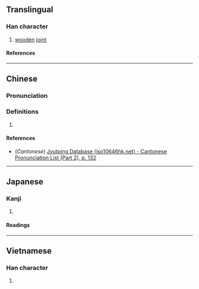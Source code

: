 {{character info}}
==Translingual==

===Han character===
{{Han char|rn=75|rad=木|as=12|sn=16|four=|canj=DASE|ids=⿰木最}}

# [[wooden]] [[joint]]

====References====
{{Han ref|kx=0551.240|dkj=15491|hdz=21291.080|uh=6A36}}

----

==Chinese==
{{zh-forms}}

===Pronunciation===
{{zh-pron
|m=zuī
|c=zeoi1
|mc=
|oc=
|ma=
|cat=n
}}

===Definitions===
{{zh-hanzi}}

# {{rfdef|zh}}

====References====
* (''Cantonese'') [http://www.iso10646hk.net/jp/document/download.jsp Jyutping Database (iso10646hk.net) - Cantonese Pronunciation List (Part 2), p. 132]

----

==Japanese==

===Kanji===
{{ja-kanji|grade=|rs=木12}}

# {{rfdef|ja|sort=木12}}

====Readings====
{{ja-readings
|goon=せ
|kanon=さい
|kun=ふし-
}}

----

==Vietnamese==

===Han character===
{{vi-readings|rs=木12|reading=chuối}}

# {{rfdef|vi|sort=木12}}